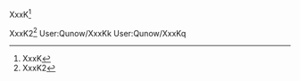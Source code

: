 XxxK<ref>XxxK</ref>

XxxK2<ref>XxxK2</ref>
<tabview>
User:Qunow/XxxKk
User:Qunow/XxxKq
</tabview>
<references />